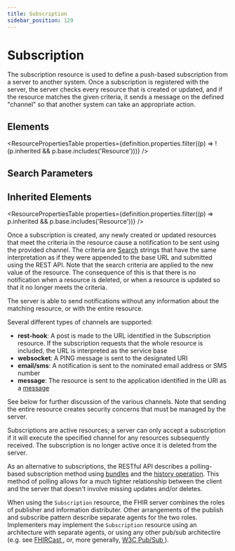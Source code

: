```yaml
---
title: Subscription
sidebar_position: 129
---
```



# Subscription

The subscription resource is used to define a push-based subscription from a server to another system. Once a subscription is registered with the server, the server checks every resource that is created or updated, and if the resource matches the given criteria, it sends a message on the defined "channel" so that another system can take an appropriate action.

<Tabs queryString="section">
  <TabItem value="schema" label="Schema" default>

## Elements

<ResourcePropertiesTable
  properties={definition.properties.filter((p) => !(p.inherited && p.base.includes('Resource')))}
/>

## Search Parameters

<SearchParamsTable searchParams={definition.searchParameters} />

## Inherited Elements

<ResourcePropertiesTable properties={definition.properties.filter((p) => p.inherited && p.base.includes('Resource'))} />

  </TabItem>
  <TabItem value="usage" label="Usage">
<div> <a name="scope"></a> <p> Once a subscription is created, any newly created or updated resources  that meet the criteria in the resource cause a notification to be sent using the  provided channel. The criteria are <a href="https://www.hl7.org/fhir/search.html">Search</a> strings that have the same interpretation as if they were appended to the base  URL and submitted using the REST API. Note that the search criteria  are applied to the new value of the resource. The consequence of this  is that there is no notification when a resource is deleted, or when  a resource is updated so that it no longer meets the criteria.  </p> <p> The server is able to send notifications without any information about the matching resource, or with the entire resource. </p> <p> Several different types of channels are supported: </p> <ul>  <li><b>rest-hook</b>: A post is made to the URL identified in the <Link to="/docs/api/fhir/resources/subscription">Subscription</Link> resource. If the subscription requests that the whole resource is included, the URL is interpreted as the service base</li>  <li><b>websocket</b>: A PING message is sent to the designated URI</li>  <li><b>email/sms</b>: A notification is sent to the nominated email address or SMS number</li>  <li><b>message</b>: The resource is sent to the application identified in the URI as a <a href="https://www.hl7.org/fhir/messaging.html">message</a></li> </ul> <p> See below for further discussion of the various channels. Note that sending the entire resource creates security concerns that must be managed by the server. </p> <p> <Link to="/docs/api/fhir/resources/subscription">Subscriptions</Link> are active resources; a server can only accept a subscription if it will execute the specified channel for any resources subsequently  received. The subscription is no longer active once it is deleted from  the server. </p> </div>
  </TabItem>
  <TabItem value="relationships" label="Relationships">
<div> <a name="bnr"></a> <p> As an alternative to subscriptions, the RESTful API describes a  polling-based subscription method using <a href="/docs/api/fhir/resources/bundle">bundles</a>  and the <a href="https://www.hl7.org/fhir/http.html#history">history operation</a>. This method  of polling allows for a much tighter relationship between the client and  the server that doesn't involve missing updates and/or deletes.  </p> <p> When using the <code>Subscription</code> resource, the FHIR server combines  the roles of publisher and information distributer. Other arrangements of the publish and subscribe pattern describe separate agents for the two roles.  Implementers may implement the <code>Subscription</code> resource using an  architecture with separate agents, or using any other pub/sub architectire (e.g. see <a href="http://fhircast.org/">FHIRCast </a>, or, more generally,  <a href="https://www.w3.org/TR/websub/">W3C Pub/Sub </a>). </p> </div>
  </TabItem>


</Tabs>
